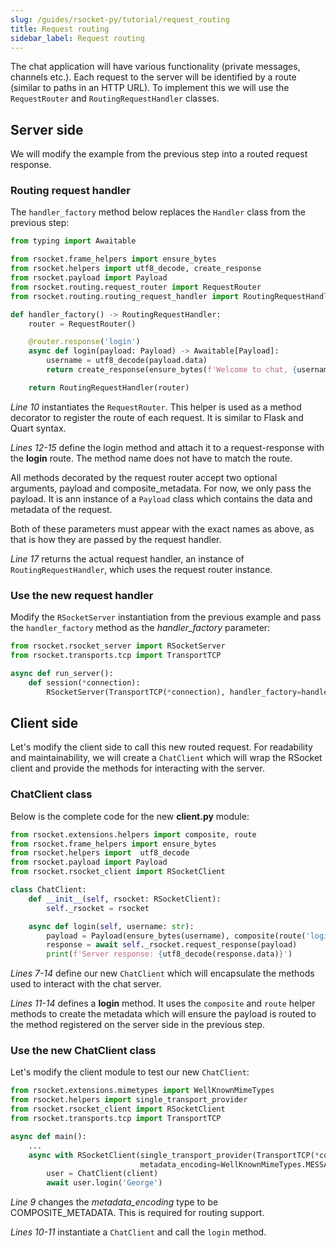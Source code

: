 ```yaml
---
slug: /guides/rsocket-py/tutorial/request_routing
title: Request routing
sidebar_label: Request routing
---
```


The chat application will have various functionality (private messages, channels etc.). Each request to the server will
be identified by a route (similar to paths in an HTTP URL). To implement this we will use the `RequestRouter` and `RoutingRequestHandler`
classes.

## Server side

We will modify the example from the previous step into a routed request response.

### Routing request handler

The `handler_factory` method below replaces the `Handler` class from the previous step:

```py
from typing import Awaitable

from rsocket.frame_helpers import ensure_bytes
from rsocket.helpers import utf8_decode, create_response
from rsocket.payload import Payload
from rsocket.routing.request_router import RequestRouter
from rsocket.routing.routing_request_handler import RoutingRequestHandler

def handler_factory() -> RoutingRequestHandler:
    router = RequestRouter()

    @router.response('login')
    async def login(payload: Payload) -> Awaitable[Payload]:
        username = utf8_decode(payload.data)
        return create_response(ensure_bytes(f'Welcome to chat, {username}'))

    return RoutingRequestHandler(router)
```

*Line 10* instantiates the `RequestRouter`. This helper is used as a method decorator to register the route of each request.
It is similar to Flask and Quart syntax.

*Lines 12-15* define the login method and attach it to a request-response with the <b>login</b> route. The method name does not have to match the route.

All methods decorated by the request router accept two optional arguments, payload and composite_metadata. For now, we only pass the payload.
It is ann instance of a `Payload` class which contains the data and metadata of the request.

Both of these parameters must appear with the exact names as above, as that is how they are passed by the request handler.

*Line 17* returns the actual request handler, an instance of `RoutingRequestHandler`, which uses the request router instance.

### Use the new request handler

Modify the `RSocketServer` instantiation from the previous example and pass the `handler_factory` method as the *handler_factory* parameter:

```py
from rsocket.rsocket_server import RSocketServer
from rsocket.transports.tcp import TransportTCP

async def run_server():
    def session(*connection):
        RSocketServer(TransportTCP(*connection), handler_factory=handler_factory)
```

## Client side

Let's modify the client side to call this new routed request. For readability and maintainability, we will create a `ChatClient`
which will wrap the RSocket client and provide the methods for interacting with the server.

### ChatClient class

Below is the complete code for the new <b>client.py</b> module:

```py
from rsocket.extensions.helpers import composite, route
from rsocket.frame_helpers import ensure_bytes
from rsocket.helpers import  utf8_decode
from rsocket.payload import Payload
from rsocket.rsocket_client import RSocketClient

class ChatClient:
    def __init__(self, rsocket: RSocketClient):
        self._rsocket = rsocket

    async def login(self, username: str):
        payload = Payload(ensure_bytes(username), composite(route('login')))
        response = await self._rsocket.request_response(payload)
        print(f'Server response: {utf8_decode(response.data)}')
```

*Lines 7-14* define our new `ChatClient` which will encapsulate the methods used to interact with the chat server.

*Lines 11-14* defines a <b>login</b> method. It uses the `composite` and `route` helper methods to create the metadata which will ensure
the payload is routed to the method registered on the server side in the previous step.

### Use the new ChatClient class

Let's modify the client module to test our new `ChatClient`:

```py
from rsocket.extensions.mimetypes import WellKnownMimeTypes
from rsocket.helpers import single_transport_provider
from rsocket.rsocket_client import RSocketClient
from rsocket.transports.tcp import TransportTCP

async def main():
    ...
    async with RSocketClient(single_transport_provider(TransportTCP(*connection)),
                             metadata_encoding=WellKnownMimeTypes.MESSAGE_RSOCKET_COMPOSITE_METADATA) as client:
        user = ChatClient(client)
        await user.login('George')
```

*Line 9* changes the *metadata_encoding* type to be COMPOSITE_METADATA. This is required for routing support.

*Lines 10-11* instantiate a `ChatClient` and call the `login` method.
